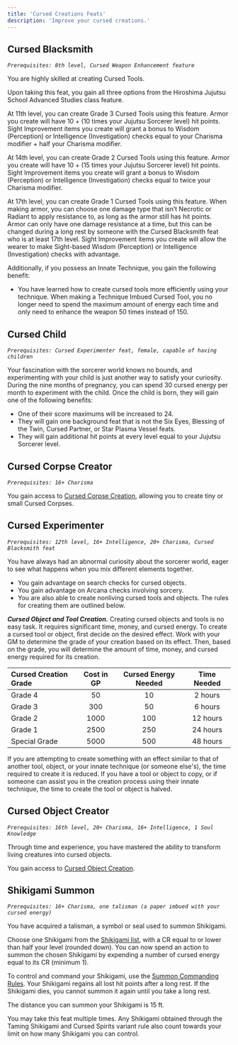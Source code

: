 ```yaml
---
title: 'Cursed Creations Feats'
description: 'Improve your cursed creations.'
---
```


## Cursed Blacksmith
*`Prerequisites: 8th level, Cursed Weapon Enhancement feature`*

You are highly skilled at creating Cursed Tools. 

Upon taking this feat, you gain all three options from the Hiroshima Jujutsu School Advanced Studies class feature. 

At 11th level, you can create Grade 3 Cursed Tools using this feature. Armor you create will have 10 + (10 times your Jujutsu Sorcerer level) hit points. Sight Improvement items you create will grant a bonus to Wisdom (Perception) or Intelligence (Investigation) checks equal to your Charisma modifier + half your Charisma modifier.

At 14th level, you can create Grade 2 Cursed Tools using this feature. Armor you create will have 10 + (15 times your Jujutsu Sorcerer level) hit points. Sight Improvement items you create will grant a bonus to Wisdom (Perception) or Intelligence (Investigation) checks equal to twice your Charisma modifier.

At 17th level, you can create Grade 1 Cursed Tools using this feature. When making armor, you can choose one damage type that isn’t Necrotic or Radiant to apply resistance to, as long as the armor still has hit points. Armor can only have one damage resistance at a time, but this can be changed during a long rest by someone with the Cursed Blacksmith feat who is at least 17th level. Sight Improvement items you create will allow the wearer to make Sight-based Wisdom (Perception) or Intelligence (Investigation) checks with advantage.

Additionally, if you possess an Innate Technique, you gain the following benefit:

- You have learned how to create cursed tools more efficiently using your technique. When making a Technique Imbued Cursed Tool, you no longer need to spend the maximum amount of energy each time and only need to enhance the weapon 50 times instead of 150.

## Cursed Child
*`Prerequisites: Cursed Experimenter feat, female, capable of having children`*

Your fascination with the sorcerer world knows no bounds, and experimenting with your child is just another way to satisfy your curiosity. During the nine months of pregnancy, you can spend 30 cursed energy per month to experiment with the child. Once the child is born, they will gain one of the following benefits:

- One of their score maximums will be increased to 24.
- They will gain one background feat that is not the Six Eyes, Blessing of the Twin, Cursed Partner, or Star Plasma Vessel feats.
- They will gain additional hit points at every level equal to your Jujutsu Sorcerer level.

## Cursed Corpse Creator
*`Prerequisites: 16+ Charisma`*

You gain access to [Cursed Corpse Creation](https://www.dandwiki.com/wiki/Cursed_Corpse_Creation_(Jujutsu_Kaisen_Supplement)), allowing you to create tiny or small Cursed Corpses.

## Cursed Experimenter
*`Prerequisites: 12th level, 16+ Intelligence, 20+ Charisma, Cursed Blacksmith feat`*

You have always had an abnormal curiosity about the sorcerer world, eager to see what happens when you mix different elements together.

- You gain advantage on search checks for cursed objects.
- You gain advantage on Arcana checks involving sorcery.
- You are also able to create nonliving cursed tools and objects. The rules for creating them are outlined below.

***Cursed Object and Tool Creation.*** Creating cursed objects and tools is no easy task. It requires significant time, money, and cursed energy. To create a cursed tool or object, first decide on the desired effect. Work with your GM to determine the grade of your creation based on its effect. Then, based on the grade, you will determine the amount of time, money, and cursed energy required for its creation.

|Cursed Creation Grade|Cost in GP|Cursed Energy Needed|Time Needed|
|:-|:-:|:-:|:-:|
|Grade 4|50|10|2 hours|
|Grade 3|300|50|6 hours|
|Grade 2|1000|100|12 hours|
|Grade 1|2500|250|24 hours|
|Special Grade|5000|500|48 hours|

If you are attempting to create something with an effect similar to that of another tool, object, or your innate technique (or someone else's), the time required to create it is reduced. If you have a tool or object to copy, or if someone can assist you in the creation process using their innate technique, the time to create the tool or object is halved.

## Cursed Object Creator
*`Prerequisites: 16th level, 20+ Charisma, 16+ Intelligence, 1 Soul Knowledge`*

Through time and experience, you have mastered the ability to transform living creatures into cursed objects. 

You gain access to [Cursed Object Creation](https://www.dandwiki.com/wiki/Cursed_Objects_(Jujutsu_Kaisen_Supplement)).

## Shikigami Summon
*`Prerequisites: 16+ Charisma, one talisman (a paper imbued with your cursed energy)`*

You have acquired a talisman, a symbol or seal used to summon Shikigami. 

Choose one Shikigami from the [Shikigami list](https://www.dandwiki.com/wiki/Bestiary_(Jujutsu_Kaisen_Supplement)#Shikigami), with a CR equal to or lower than half your level (rounded down). You can now spend an action to summon the chosen Shikigami by expending a number of cursed energy equal to its CR (minimum 1).

To control and command your Shikigami, use the [Summon Commanding Rules](https://www.dandwiki.com/wiki/Variant_Rules_(Jujutsu_Kaisen_Supplement)#Summon_Commanding_Rules). Your Shikigami regains all lost hit points after a long rest. If the Shikigami dies, you cannot summon it again until you take a long rest.

The distance you can summon your Shikigami is 15 ft.

You may take this feat multiple times. Any Shikigami obtained through the Taming Shikigami and Cursed Spirits variant rule also count towards your limit on how many Shikigami you can control.
